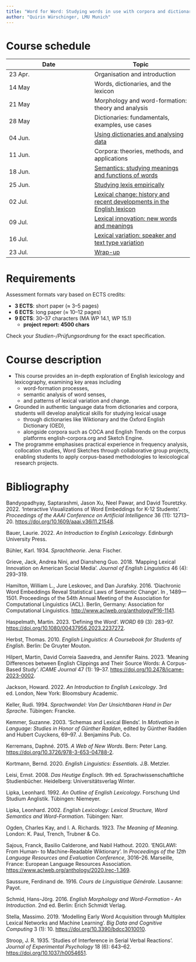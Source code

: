 ```yaml
---
title: "Word for Word: Studying words in use with corpora and dictionaries"
author: "Quirin Würschinger, LMU Munich"
---
```


# Course schedule

| Date | Topic |
|------|-------|
| 23 Apr. | Organisation and introduction |
| 14 May  | Words, dictionaries, and the lexicon |
| 21 May  | Morphology and word-formation: theory and analysis |
| 28 May  | Dictionaries: fundamentals, examples, use cases |
| 04 Jun. | [Using dictionaries and analysing data](05_dictionaries-2/slides.qmd) |
| 11 Jun. | Corpora: theories, methods, and applications |
| 18 Jun. | [Semantics: studying meanings and functions of words](07_semantics/07_semantics.qmd) |
| 25 Jun. | [Studying lexis empirically](08_research-projects/08_research-projects.qmd) |
| 02 Jul. | [Lexical change: history and recent developments in the English lexicon](09_change/09_change.qmd) |
| 09 Jul. | [Lexical innovation: new words and meanings](10_lexical-innovation/10_lexical-innovation.qmd) |
| 16 Jul. | [Lexical variation: speaker and text type variation](11_lexical-variation/11_lexical-variation.qmd) |
| 23 Jul. | [Wrap-up](12_wrap-up/12_wrap-up.qmd) |

# Requirements

Assessment formats vary based on ECTS credits:

- **3 ECTS**: short paper (≈ 3–5 pages)
- **6 ECTS**: long paper (≈ 10–12 pages)
- **9 ECTS**: 30–37 characters (MA WP 14.1, WP 15.1)
	- **project report: 4500 chars**

Check your *Studien-/Prüfungsordnung* for the exact specification.

# Course description

- This course provides an in-depth exploration of English lexicology and lexicography, examining key areas including 
    - word-formation processes, 
    - semantic analysis of word senses, 
    - and patterns of lexical variation and change. 
- Grounded in authentic language data from dictionaries and corpora, students will develop analytical skills for studying lexical usage 
    - through dictionaries like Wiktionary and the Oxford English Dictionary (OED), 
    - alongside corpora such as COCA and English Trends on the corpus platforms english-corpora.org and Sketch Engine. 
- The programme emphasises practical experience in frequency analysis, collocation studies, Word Sketches through collaborative group projects, enabling students to apply corpus-based methodologies to lexicological research projects.

# Bibliography

Bandyopadhyay, Saptarashmi, Jason Xu, Neel Pawar, and David Touretzky. 2022. ‘Interactive Visualizations of Word Embeddings for K-12 Students’. *Proceedings of the AAAI Conference on Artificial Intelligence* 36 (11): 12713–20. [https://doi.org/10.1609/aaai.v36i11.21548](https://doi.org/10.1609/aaai.v36i11.21548).

Bauer, Laurie. 2022. *An Introduction to English Lexicology*. Edinburgh University Press.

Bühler, Karl. 1934. *Sprachtheorie*. Jena: Fischer.

Grieve, Jack, Andrea Nini, and Diansheng Guo. 2018. ‘Mapping Lexical Innovation on American Social Media’. *Journal of English Linguistics* 46 (4): 293--319.

Hamilton, William L., Jure Leskovec, and Dan Jurafsky. 2016. ‘Diachronic Word Embeddings Reveal Statistical Laws of Semantic Change’. In , 1489—1501. Proceedings of the 54th Annual Meeting of the Association for Computational Linguistics (ACL). Berlin, Germany: Association for Computational Linguistics. [http://www.aclweb.org/anthology/P16-1141](http://www.aclweb.org/anthology/P16-1141).

Haspelmath, Martin. 2023. ‘Defining the Word’. *WORD* 69 (3): 283–97. [https://doi.org/10.1080/00437956.2023.2237272](https://doi.org/10.1080/00437956.2023.2237272).

Herbst, Thomas. 2010. *English Linguistics: A Coursebook for Students of English*. Berlin: De Gruyter Mouton.

Hilpert, Martin, David Correia Saavedra, and Jennifer Rains. 2023. ‘Meaning Differences between English Clippings and Their Source Words: A Corpus-Based Study’. *ICAME Journal* 47 (1): 19–37. [https://doi.org/10.2478/icame-2023-0002](https://doi.org/10.2478/icame-2023-0002).

Jackson, Howard. 2022. *An Introduction to English Lexicology*. 3rd ed. London, New York: Bloomsbury Academic.

Keller, Rudi. 1994. *Sprachwandel: Von Der Unsichtbaren Hand in Der Sprache*. Tübingen: Francke.

Kemmer, Suzanne. 2003. ‘Schemas and Lexical Blends’. In *Motivation in Language: Studies in Honor of Günther Radden*, edited by Günther Radden and Hubert Cuyckens, 69–97. J. Benjamins Pub. Co.

Kerremans, Daphné. 2015. *A Web of New Words*. Bern: Peter Lang. [https://doi.org/10.3726/978-3-653-04788-2](https://doi.org/10.3726/978-3-653-04788-2).

Kortmann, Bernd. 2020. *English Linguistics: Essentials*. J.B. Metzler.

Leisi, Ernst. 2008. *Das Heutige Englisch*. 9th ed. Sprachwissenschaftliche Studienbücher. Heidelberg: Universitätsverlag Winter.

Lipka, Leonhard. 1992. *An Outline of English Lexicology*. Forschung Und Studium Anglistik. Tübingen: Niemeyer.

Lipka, Leonhard. 2002. *English Lexicology: Lexical Structure, Word Semantics and Word-Formation*. Tübingen: Narr.

Ogden, Charles Kay, and I. A. Richards. 1923. *The Meaning of Meaning*. London: K. Paul, Trench, Trubner & Co.

Sajous, Franck, Basilio Calderone, and Nabil Hathout. 2020. ‘ENGLAWI: From Human- to Machine-Readable Wiktionary’. In *Proceedings of the 12th Language Resources and Evaluation Conference*, 3016–26. Marseille, France: European Language Resources Association. [https://www.aclweb.org/anthology/2020.lrec-1.369](https://www.aclweb.org/anthology/2020.lrec-1.369).

Saussure, Ferdinand de. 1916. *Cours de Linguistique Générale*. Lausanne: Payot.

Schmid, Hans-Jörg. 2016. *English Morphology and Word-Formation - An Introduction*. 2nd ed. Berlin: Erich Schmidt Verlag.

Stella, Massimo. 2019. ‘Modelling Early Word Acquisition through Multiplex Lexical Networks and Machine Learning’. *Big Data and Cognitive Computing* 3 (1): 10. [https://doi.org/10.3390/bdcc3010010](https://doi.org/10.3390/bdcc3010010).

Stroop, J. R. 1935. ‘Studies of Interference in Serial Verbal Reactions’. *Journal of Experimental Psychology* 18 (6): 643–62. [https://doi.org/10.1037/h0054651](https://doi.org/10.1037/h0054651).
